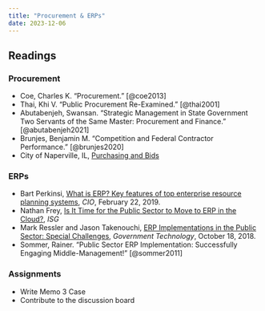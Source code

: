 ```yaml
---
title: "Procurement & ERPs"
date: 2023-12-06
---
```


## Readings

### Procurement

-   Coe, Charles K. “Procurement.” [@coe2013]
-   Thai, Khi V. “Public Procurement Re-Examined.” [@thai2001]
-   Abutabenjeh, Swansan. “Strategic Management in State Government Two Servants of the Same Master: Procurement and Finance.” [@abutabenjeh2021]
-   Brunjes, Benjamin M. “Competition and Federal Contractor Performance.” [@brunjes2020]
-   City of Naperville, IL, [Purchasing and Bids](https://www.naperville.il.us/government/city-finances/purchasing-and-bids/)

### ERPs

-   Bart Perkinsi, [What is ERP? Key features of top enterprise resource planning systems](https://www.cio.com/article/2439502/what-is-erp-key-features-of-top-enterprise-resource-planning-systems.html), *CIO*, February 22, 2019.
-   Nathan Frey, [Is It Time for the Public Sector to Move to ERP in the Cloud?](https://isg-one.com/articles/is-it-time-for-the-public-sector-to-move-to-erp-in-the-cloud), *ISG*
-   Mark Ressler and Jason Takenouchi, [ERP Implementations in the Public Sector: Special Challenges](https://www.govtech.com/computing/ERP-Implementations-in-the-Public-Sector-Special-Challenges-Contributed.html), *Government Technology*, October 18, 2018.
-   Sommer, Rainer. “Public Sector ERP Implementation: Successfully Engaging Middle-Management!” [@sommer2011]

### Assignments

-   Write Memo 3 Case 
-   Contribute to the discussion board